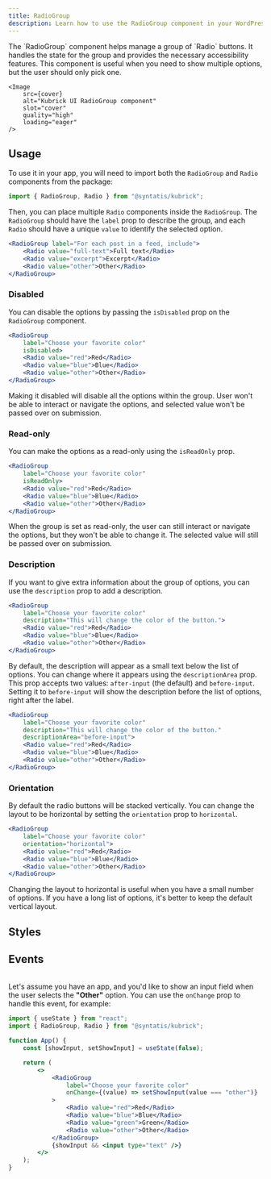 ```yaml
---
title: RadioGroup
description: Learn how to use the RadioGroup component in your WordPress admin application.
---
```



<Lead storybook="/docs/components-radiogroup--docs" stackblitz="/edit/syntatis-kubrick-radio-group?file=src/App.jsx">
	The `RadioGroup` component helps manage a group of `Radio` buttons. It handles
	the state for the group and provides the necessary accessibility features.
	This component is useful when you need to show multiple options, but the user
	should only pick one.

	<Image
		src={cover}
		alt="Kubrick UI RadioGroup component"
		slot="cover"
		quality="high"
		loading="eager"
	/>
</Lead>

## Usage

To use it in your app, you will need to import both the `RadioGroup` and `Radio` components from the package:

```jsx
import { RadioGroup, Radio } from "@syntatis/kubrick";
```

Then, you can place multiple `Radio` components inside the `RadioGroup`. The `RadioGroup` should have the `label` prop to describe the group, and each `Radio` should have a unique `value` to identify the selected option.

```jsx
<RadioGroup label="For each post in a feed, include">
	<Radio value="full-text">Full text</Radio>
	<Radio value="excerpt">Excerpt</Radio>
	<Radio value="other">Other</Radio>
</RadioGroup>
```

### Disabled

You can disable the options by passing the `isDisabled` prop on the `RadioGroup` component.

```jsx {3} collapse={5-6}
<RadioGroup
	label="Choose your favorite color"
	isDisabled>
	<Radio value="red">Red</Radio>
	<Radio value="blue">Blue</Radio>
	<Radio value="other">Other</Radio>
</RadioGroup>
```

Making it disabled will disable all the options within the group. User won't be able to interact or navigate the options, and selected value won't be passed over on submission.

### Read-only

You can make the options as a read-only using the `isReadOnly` prop.

```jsx {3} collapse={5-6}
<RadioGroup
	label="Choose your favorite color"
	isReadOnly>
	<Radio value="red">Red</Radio>
	<Radio value="blue">Blue</Radio>
	<Radio value="other">Other</Radio>
</RadioGroup>
```

When the group is set as read-only, the user can still interact or navigate the options, but they won't be able to change it. The selected value will still be passed over on submission.

### Description

If you want to give extra information about the group of options, you can use the `description` prop to add a description.

```jsx {3} collapse={5-6}
<RadioGroup
	label="Choose your favorite color"
	description="This will change the color of the button.">
	<Radio value="red">Red</Radio>
	<Radio value="blue">Blue</Radio>
	<Radio value="other">Other</Radio>
</RadioGroup>
```

By default, the description will appear as a small text below the list of options. You can change where it appears using the `descriptionArea` prop. This prop accepts two values: `after-input` (the default) and `before-input`. Setting it to `before-input` will show the description before the list of options, right after the label.

```jsx {4} collapse={6-7}
<RadioGroup
	label="Choose your favorite color"
	description="This will change the color of the button."
	descriptionArea="before-input">
	<Radio value="red">Red</Radio>
	<Radio value="blue">Blue</Radio>
	<Radio value="other">Other</Radio>
</RadioGroup>
```

### Orientation

By default the radio buttons will be stacked vertically. You can change the layout to be horizontal by setting the `orientation` prop to `horizontal`.

```jsx {3} collapse={5-6}
<RadioGroup
	label="Choose your favorite color"
	orientation="horizontal">
	<Radio value="red">Red</Radio>
	<Radio value="blue">Blue</Radio>
	<Radio value="other">Other</Radio>
</RadioGroup>
```

<Aside type="tip">
	Changing the layout to horizontal is useful when you have a small number of
	options. If you have a long list of options, it's better to keep the default
	vertical layout.
</Aside>

## Styles

<Table
	component="RadioGroup"
	items={[
		["root", "The component root element."],
		["label", "The element that wraps the label content."],
		["items", "The element that wraps the list of options."],
		["description", "The element that wraps the description content."],
	]}
/>

## Events

<Table
	variant="events"
	component="RadioGroup"
	items={[["onChange", "Triggered when the value changes. The function callback will receive the new value."]]}
/>

Let's assume you have an app, and you'd like to show an input field when the user selects the **"Other"** option. You can use the `onChange` prop to handle this event, for example:

```jsx {11} collapse={12-13}
import { useState } from "react";
import { RadioGroup, Radio } from "@syntatis/kubrick";

function App() {
	const [showInput, setShowInput] = useState(false);

	return (
		<>
			<RadioGroup
				label="Choose your favorite color"
				onChange={(value) => setShowInput(value === "other")}
			>
				<Radio value="red">Red</Radio>
				<Radio value="blue">Blue</Radio>
				<Radio value="green">Green</Radio>
				<Radio value="other">Other</Radio>
			</RadioGroup>
			{showInput && <input type="text" />}
		</>
	);
}
```
